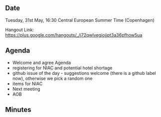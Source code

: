 ==Date==

Tuesday, 31st May, 16:30 Central European Summer Time (Copenhagen)

Hangout Link: https://plus.google.com/hangouts/_/j72qwlvegiojjpt3a36pfhow5ua

==Agenda==

* Welcome and agree Agenda
* registering for NIAC and potential hotel shortage
* github issue of the day - suggestions welcome (there is a github label now), otherwise we pick a random one
* items for NIAC
* Next meeting
* AOB

==Minutes==